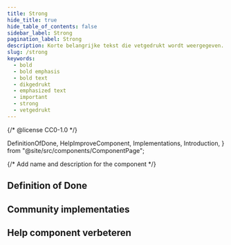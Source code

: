 ```yaml
---
title: Strong
hide_title: true
hide_table_of_contents: false
sidebar_label: Strong
pagination_label: Strong
description: Korte belangrijke tekst die vetgedrukt wordt weergegeven.
slug: /strong
keywords:
  - bold
  - bold emphasis
  - bold text
  - dikgedrukt
  - emphasized text
  - important
  - strong
  - vetgedrukt
---
```


{/* @license CC0-1.0 */}

  DefinitionOfDone,
  HelpImproveComponent,
  Implementations,
  Introduction,
} from "@site/src/components/ComponentPage";

{/* Add name and description for the component */}


<Introduction component={component} headingLevel={1} description={description} />

## Definition of Done

<DefinitionOfDone component={component} headingLevel={3} />

## Community implementaties

<Implementations component={component} headingLevel={3} />

## Help component verbeteren

<HelpImproveComponent component={component} headingLevel={3} />
